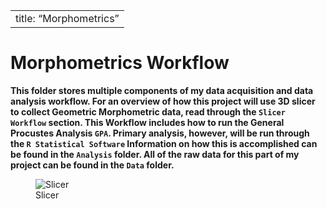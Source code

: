 

---
title: "Morphometrics"
---

# Morphometrics Workflow

**This folder stores multiple components of my data acquisition and data analysis workflow. For an overview of how this project will use 3D slicer to collect Geometric Morphometric data, read through the `Slicer Workflow` section. This Workflow includes how to run the General Procustes Analysis `GPA`. Primary analysis, however, will be run through the `R Statistical Software` Information on how this is accomplished can be found in the `Analysis` folder. All of the raw data for this part of my project can be found in the `Data` folder.**

![Slicer](Images/Slicer_Variance.png)